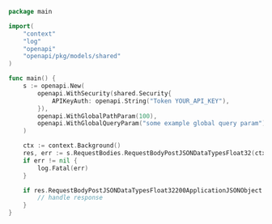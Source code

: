 ```go showLineNumbers copy filename="Request Body Post Json Data Types Float32 usage example"
package main

import(
	"context"
	"log"
	"openapi"
	"openapi/pkg/models/shared"
)

func main() {
    s := openapi.New(
        openapi.WithSecurity(shared.Security{
            APIKeyAuth: openapi.String("Token YOUR_API_KEY"),
        }),
        openapi.WithGlobalPathParam(100),
        openapi.WithGlobalQueryParam("some example global query param"),
    )

    ctx := context.Background()
    res, err := s.RequestBodies.RequestBodyPostJSONDataTypesFloat32(ctx, 3018.31)
    if err != nil {
        log.Fatal(err)
    }

    if res.RequestBodyPostJSONDataTypesFloat32200ApplicationJSONObject != nil {
        // handle response
    }
}
```
